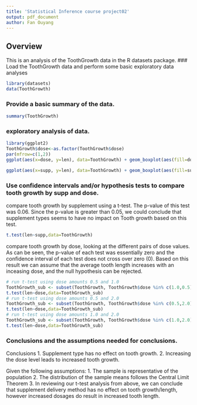 ```yaml
---
title: 'Statistical Inference course project02'
output: pdf_document
author: Fan Ouyang
---
```

## Overview
This is an analysis of the ToothGrowth data in the R datasets package.
### Load the ToothGrowth data and perform some basic exploratory data analyses
```r
library(datasets)
data(ToothGrowth)
```
### Provide a basic summary of the data.
```r
summary(ToothGrowth)
```
### exploratory analysis of data.
```r
library(ggplot2)
ToothGrowth$dose<-as.factor(ToothGrowth$dose)
par(mfrow=c(1,2))
ggplot(aes(x=dose, y=len), data=ToothGrowth) + geom_boxplot(aes(fill=dose)) + xlab("Dose Amount") + ylab("Tooth Length") + facet_grid(~ supp) + ggtitle("Tooth Length vs. Dose Amount \nby Delivery Method") + theme(plot.title = element_text(lineheight=.8, face="bold"))

ggplot(aes(x=supp, y=len), data=ToothGrowth) + geom_boxplot(aes(fill=supp)) + xlab("Supplement Delivery") + ylab("Tooth Length") + facet_grid(~ dose) + ggtitle("Tooth Length vs. Delivery Method \nby Dose Amount") + theme(plot.title = element_text(lineheight=.8, face="bold"))
```

### Use confidence intervals and/or hypothesis tests to compare tooth growth by supp and dose. 
compare tooth growth by supplement using a t-test. The p-value of this test was 0.06.
Since the p-value is greater than 0.05, we could conclude that supplement types seems to have no impact on Tooth growth based on this test.
```r
t.test(len~supp,data=ToothGrowth)
```
compare tooth growth by dose, looking at the different pairs of dose values.
As can be seen, the p-value of each test was essentially zero and the confidence interval of each test does not cross over zero (0). Based on this result we can assume that the average tooth length increases with an inceasing dose, and the null hypothesis can be rejected.
```r
# run t-test using dose amounts 0.5 and 1.0
ToothGrowth_sub <- subset(ToothGrowth, ToothGrowth$dose %in% c(1.0,0.5))
t.test(len~dose,data=ToothGrowth_sub)
# run t-test using dose amounts 0.5 and 2.0
ToothGrowth_sub <- subset(ToothGrowth, ToothGrowth$dose %in% c(0.5,2.0))
t.test(len~dose,data=ToothGrowth_sub)
# run t-test using dose amounts 1.0 and 2.0
ToothGrowth_sub <- subset(ToothGrowth, ToothGrowth$dose %in% c(1.0,2.0))
t.test(len~dose,data=ToothGrowth_sub)
```
### Conclusions and the assumptions needed for conclusions.
Conclusions
1. Supplement type has no effect on tooth growth.
2. Increasing the dose level leads to increased tooth growth.

Given the following assumptions:
1. The sample is representative of the population
2. The distribution of the sample means follows the Central Limit Theorem
3. In reviewing our t-test analysis from above, we can conclude that supplement delivery method has no effect on tooth growth/length, however increased dosages do result in increased tooth length.